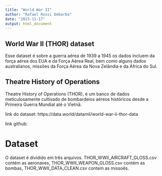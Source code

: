 ```yaml
---
title: "World War II"
author: "Rafael Rossi Debarba"
date: "2023-11-17"
output: html_document
---
```


## World War II (THOR) dataset

Esse dataset é sobre a guerra aérea de 1939 a 1945 os dados incluem da força aérea dos EUA e da Força Aérea Real, bem como alguns dados australianos, missões da Força Aérea da Nova Zelândia e da África do Sul.

## Theatre History of Operations
Theatre History of Operations (THOR), é um banco de dados meticulosamente cultivado de bombardeios aéreos históricos desde a Primeira Guerra Mundial até o Vietnã.

link do dataset: https://data.world/datamil/world-war-ii-thor-data

link github:

# Dataset

O dataset é dividido em três arquivos. THOR_WWII_AIRCRAFT_GLOSS.csv contém as aeronaves, THOR_WWII_WEAPON_GLOSS.csv contém as bombas, THOR_WWII_DATA_CLEAN.csv contem as missoẽs.

